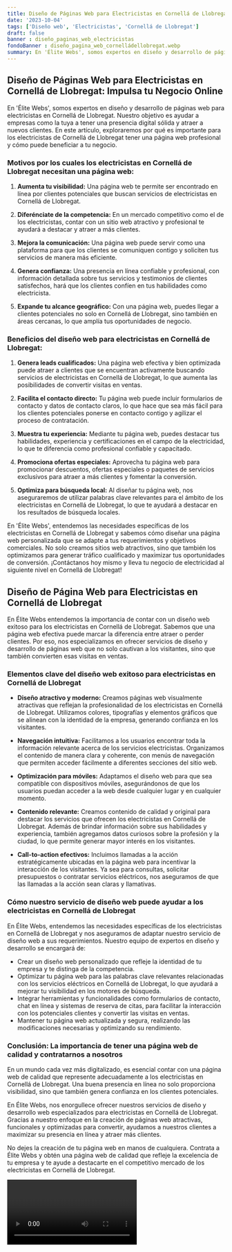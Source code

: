 ```yaml
---
title: Diseño de Páginas Web para Electricistas en Cornellá de Llobregat
date: '2023-10-04'
tags: ['Diseño web', 'Electricistas', 'Cornellá de Llobregat']
draft: false
banner : diseño_paginas_web_electricistas
fondoBanner : diseño_pagina_web_cornelládellobregat.webp
summary: En 'Élite Webs', somos expertos en diseño y desarrollo de páginas web para electricistas en Cornellá de Llobregat. Nuestro objetivo es ayudar a empresas como la tuya a tener una presencia digital sólida y atraer a nuevos clientes. En este artículo, exploraremos por qué es importante para los electricistas de Cornellá de Llobregat tener una página web profesional y cómo puede beneficiar a tu negocio.
---
```


## Diseño de Páginas Web para Electricistas en Cornellá de Llobregat: Impulsa tu Negocio Online

En 'Élite Webs', somos expertos en diseño y desarrollo de páginas web para electricistas en Cornellá de Llobregat. Nuestro objetivo es ayudar a empresas como la tuya a tener una presencia digital sólida y atraer a nuevos clientes. En este artículo, exploraremos por qué es importante para los electricistas de Cornellá de Llobregat tener una página web profesional y cómo puede beneficiar a tu negocio.

### Motivos por los cuales los electricistas en Cornellá de Llobregat necesitan una página web:

1. **Aumenta tu visibilidad:** Una página web te permite ser encontrado en línea por clientes potenciales que buscan servicios de electricistas en Cornellá de Llobregat.

2. **Diferénciate de la competencia:** En un mercado competitivo como el de los electricistas, contar con un sitio web atractivo y profesional te ayudará a destacar y atraer a más clientes.

3. **Mejora la comunicación:** Una página web puede servir como una plataforma para que los clientes se comuniquen contigo y soliciten tus servicios de manera más eficiente.

4. **Genera confianza:** Una presencia en línea confiable y profesional, con información detallada sobre tus servicios y testimonios de clientes satisfechos, hará que los clientes confíen en tus habilidades como electricista.

5. **Expande tu alcance geográfico:** Con una página web, puedes llegar a clientes potenciales no solo en Cornellá de Llobregat, sino también en áreas cercanas, lo que amplía tus oportunidades de negocio.

### Beneficios del diseño web para electricistas en Cornellá de Llobregat:

1. **Genera leads cualificados:** Una página web efectiva y bien optimizada puede atraer a clientes que se encuentran activamente buscando servicios de electricistas en Cornellá de Llobregat, lo que aumenta las posibilidades de convertir visitas en ventas.

2. **Facilita el contacto directo:** Tu página web puede incluir formularios de contacto y datos de contacto claros, lo que hace que sea más fácil para los clientes potenciales ponerse en contacto contigo y agilizar el proceso de contratación.

3. **Muestra tu experiencia:** Mediante tu página web, puedes destacar tus habilidades, experiencia y certificaciones en el campo de la electricidad, lo que te diferencia como profesional confiable y capacitado.

4. **Promociona ofertas especiales:** Aprovecha tu página web para promocionar descuentos, ofertas especiales o paquetes de servicios exclusivos para atraer a más clientes y fomentar la conversión.

5. **Optimiza para búsqueda local:** Al diseñar tu página web, nos aseguraremos de utilizar palabras clave relevantes para el ámbito de los electricistas en Cornellá de Llobregat, lo que te ayudará a destacar en los resultados de búsqueda locales.

En 'Élite Webs', entendemos las necesidades específicas de los electricistas en Cornellá de Llobregat y sabemos cómo diseñar una página web personalizada que se adapte a tus requerimientos y objetivos comerciales. No solo creamos sitios web atractivos, sino que también los optimizamos para generar tráfico cualificado y maximizar tus oportunidades de conversión. ¡Contáctanos hoy mismo y lleva tu negocio de electricidad al siguiente nivel en Cornellá de Llobregat!

<GifSeo />

<Cta />

## Diseño de Página Web para Electricistas en Cornellá de Llobregat

En Élite Webs entendemos la importancia de contar con un diseño web exitoso para los electricistas en Cornellá de Llobregat. Sabemos que una página web efectiva puede marcar la diferencia entre atraer o perder clientes. Por eso, nos especializamos en ofrecer servicios de diseño y desarrollo de páginas web que no solo cautivan a los visitantes, sino que también convierten esas visitas en ventas.

### Elementos clave del diseño web exitoso para electricistas en Cornellá de Llobregat

- **Diseño atractivo y moderno:** Creamos páginas web visualmente atractivas que reflejan la profesionalidad de los electricistas en Cornellá de Llobregat. Utilizamos colores, tipografías y elementos gráficos que se alinean con la identidad de la empresa, generando confianza en los visitantes.

- **Navegación intuitiva:** Facilitamos a los usuarios encontrar toda la información relevante acerca de los servicios electricistas. Organizamos el contenido de manera clara y coherente, con menús de navegación que permiten acceder fácilmente a diferentes secciones del sitio web. 

- **Optimización para móviles:** Adaptamos el diseño web para que sea compatible con dispositivos móviles, asegurándonos de que los usuarios puedan acceder a la web desde cualquier lugar y en cualquier momento.

- **Contenido relevante:** Creamos contenido de calidad y original para destacar los servicios que ofrecen los electricistas en Cornellá de Llobregat. Además de brindar información sobre sus habilidades y experiencia, también agregamos datos curiosos sobre la profesión y la ciudad, lo que permite generar mayor interés en los visitantes.

- **Call-to-action efectivos:** Incluimos llamadas a la acción estratégicamente ubicadas en la página web para incentivar la interacción de los visitantes. Ya sea para consultas, solicitar presupuestos o contratar servicios eléctricos, nos aseguramos de que las llamadas a la acción sean claras y llamativas.

### Cómo nuestro servicio de diseño web puede ayudar a los electricistas en Cornellá de Llobregat

En Élite Webs, entendemos las necesidades específicas de los electricistas en Cornellá de Llobregat y nos aseguramos de adaptar nuestro servicio de diseño web a sus requerimientos. Nuestro equipo de expertos en diseño y desarrollo se encargará de:

- Crear un diseño web personalizado que refleje la identidad de tu empresa y te distinga de la competencia.
- Optimizar tu página web para las palabras clave relevantes relacionadas con los servicios eléctricos en Cornellá de Llobregat, lo que ayudará a mejorar tu visibilidad en los motores de búsqueda.
- Integrar herramientas y funcionalidades como formularios de contacto, chat en línea y sistemas de reserva de citas, para facilitar la interacción con los potenciales clientes y convertir las visitas en ventas.
- Mantener tu página web actualizada y segura, realizando las modificaciones necesarias y optimizando su rendimiento.

### Conclusión: La importancia de tener una página web de calidad y contratarnos a nosotros

En un mundo cada vez más digitalizado, es esencial contar con una página web de calidad que represente adecuadamente a los electricistas en Cornellá de Llobregat. Una buena presencia en línea no solo proporciona visibilidad, sino que también genera confianza en los clientes potenciales.

En Élite Webs, nos enorgullece ofrecer nuestros servicios de diseño y desarrollo web especializados para electricistas en Cornellá de Llobregat. Gracias a nuestro enfoque en la creación de páginas web atractivas, funcionales y optimizadas para convertir, ayudamos a nuestros clientes a maximizar su presencia en línea y atraer más clientes.

No dejes la creación de tu página web en manos de cualquiera. Contrata a Élite Webs y obtén una página web de calidad que refleje la excelencia de tu empresa y te ayude a destacarte en el competitivo mercado de los electricistas en Cornellá de Llobregat.

<Video />

<CtaBot job='Electricistas' city='Cornellá de Llobregat'/>

<Gmaps query='Cornellá de Llobregat+españa+maps' />